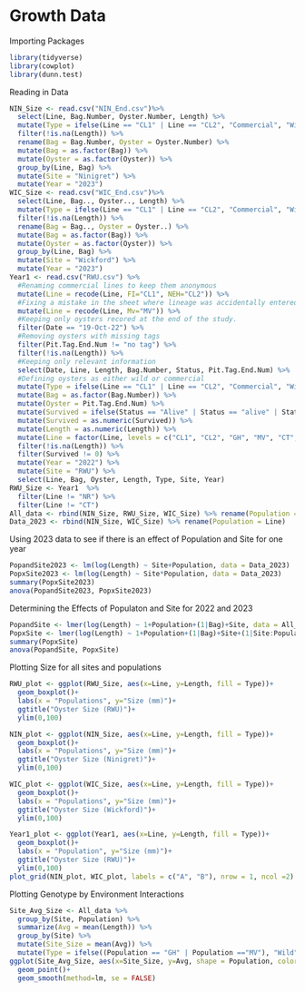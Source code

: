 # Growth Data

Importing Packages
```{r}
library(tidyverse)
library(cowplot)
library(dunn.test)
```

Reading in Data
```{r}
NIN_Size <- read.csv("NIN_End.csv")%>%
  select(Line, Bag.Number, Oyster.Number, Length) %>%
  mutate(Type = ifelse(Line == "CL1" | Line == "CL2", "Commercial", "Wild")) %>%
  filter(!is.na(Length)) %>%
  rename(Bag = Bag.Number, Oyster = Oyster.Number) %>%
  mutate(Bag = as.factor(Bag)) %>%
  mutate(Oyster = as.factor(Oyster)) %>%
  group_by(Line, Bag) %>%
  mutate(Site = "Ninigret") %>%
  mutate(Year = "2023")
WIC_Size <- read.csv("WIC_End.csv")%>%
  select(Line, Bag.., Oyster.., Length) %>%
  mutate(Type = ifelse(Line == "CL1" | Line == "CL2", "Commercial", "Wild")) %>%
  filter(!is.na(Length)) %>%
  rename(Bag = Bag.., Oyster = Oyster..) %>%
  mutate(Bag = as.factor(Bag)) %>%
  mutate(Oyster = as.factor(Oyster)) %>%
  group_by(Line, Bag) %>%
  mutate(Site = "Wickford") %>%
  mutate(Year = "2023")
Year1 <- read.csv("RWU.csv") %>%
  #Renaming commercial lines to keep them anonymous
  mutate(Line = recode(Line, FI="CL1", NEH="CL2")) %>%
  #Fixing a mistake in the sheet where lineage was accidentally entered as "Mv" instead of "MV"
  mutate(Line = recode(Line, Mv="MV")) %>%
  #Keeping only oysters recored at the end of the study.
  filter(Date == "19-Oct-22") %>%
  #Removing oysters with missing tags
  filter(Pit.Tag.End.Num != "no tag") %>%
  filter(!is.na(Length)) %>%
  #Keeping only relevant information
  select(Date, Line, Length, Bag.Number, Status, Pit.Tag.End.Num) %>%
  #Defining oysters as either wild or commercial
  mutate(Type = ifelse(Line == "CL1" | Line == "CL2", "Commercial", "Wild")) %>%
  mutate(Bag = as.factor(Bag.Number)) %>%
  mutate(Oyster = Pit.Tag.End.Num) %>%
  mutate(Survived = ifelse(Status == "Alive" | Status == "alive" | Status =="alive, no pic", 1, 0)) %>%
  mutate(Survived = as.numeric(Survived)) %>%
  mutate(Length = as.numeric(Length)) %>%
  mutate(Line = factor(Line, levels = c("CL1", "CL2", "GH", "MV", "CT", "NR"))) %>%
  filter(!is.na(Length)) %>%
  filter(Survived != 0) %>%
  mutate(Year = "2022") %>%
  mutate(Site = "RWU") %>%
  select(Line, Bag, Oyster, Length, Type, Site, Year)
RWU_Size <- Year1  %>%
  filter(Line != "NR") %>%
  filter(Line != "CT")
All_data <- rbind(NIN_Size, RWU_Size, WIC_Size) %>% rename(Population = Line)
Data_2023 <- rbind(NIN_Size, WIC_Size) %>% rename(Population = Line)
```

Using 2023 data to see if there is an effect of Population and Site for one year
```{r}
PopandSite2023 <- lm(log(Length) ~ Site+Population, data = Data_2023)
PopxSite2023 <- lm(log(Length) ~ Site*Population, data = Data_2023)
summary(PopxSite2023)
anova(PopandSite2023, PopxSite2023)
```

Determining the Effects of Populaton and Site for 2022 and 2023
```{r}
PopandSite <- lmer(log(Length) ~ 1+Population+(1|Bag)+Site, data = All_data)
PopxSite <- lmer(log(Length) ~ 1+Population+(1|Bag)+Site+(1|Site:Population), data = All_data)
summary(PopxSite)
anova(PopandSite, PopxSite)
```

Plotting Size for all sites and populations
```{r}
RWU_plot <- ggplot(RWU_Size, aes(x=Line, y=Length, fill = Type))+
  geom_boxplot()+
  labs(x = "Populations", y="Size (mm)")+
  ggtitle("Oyster Size (RWU)")+
  ylim(0,100)

NIN_plot <- ggplot(NIN_Size, aes(x=Line, y=Length, fill = Type))+
  geom_boxplot()+
  labs(x = "Populations", y="Size (mm)")+
  ggtitle("Oyster Size (Ninigret)")+
  ylim(0,100)

WIC_plot <- ggplot(WIC_Size, aes(x=Line, y=Length, fill = Type))+
  geom_boxplot()+
  labs(x = "Populations", y="Size (mm)")+
  ggtitle("Oyster Size (Wickford)")+
  ylim(0,100)

Year1_plot <- ggplot(Year1, aes(x=Line, y=Length, fill = Type))+
  geom_boxplot()+
  labs(x = "Population", y="Size (mm)")+
  ggtitle("Oyster Size (RWU)")+
  ylim(0,100)
plot_grid(NIN_plot, WIC_plot, labels = c("A", "B"), nrow = 1, ncol =2)
```

Plotting Genotype by Environment Interactions
```{r}
Site_Avg_Size <- All_data %>% 
  group_by(Site, Population) %>%
  summarize(Avg = mean(Length)) %>%
  group_by(Site) %>%
  mutate(Site_Size = mean(Avg)) %>%
  mutate(Type = ifelse((Population == "GH" | Population =="MV"), "Wild", "Commercial"))
ggplot(Site_Avg_Size, aes(x=Site_Size, y=Avg, shape = Population, color = Type))+
  geom_point()+
  geom_smooth(method=lm, se = FALSE)

```


